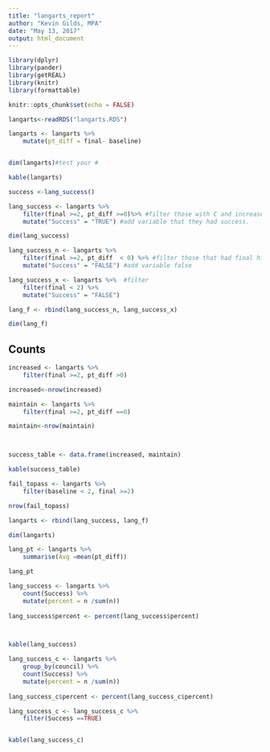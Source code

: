 ```yaml
---
title: "langarts_report"
author: "Kevin Gilds, MPA"
date: "May 13, 2017"
output: html_document
---
```


```r
library(dplyr)
library(pander)
library(getREAL)
library(knitr)
library(formattable)
```


```r
knitr::opts_chunk$set(echo = FALSE)
```

```r
langarts<-readRDS("langarts.RDS")

langarts <- langarts %>%
    mutate(pt_diff = final- baseline)


dim(langarts)#test your #

```

```r
kable(langarts)
```


```r
success <-lang_success()
```


```r
lang_success <- langarts %>%
    filter(final >=2, pt_diff >=0)%>% #filter those with C and increased/maineded their grade.
    mutate("Success" = "TRUE") #add variable that they had success. 

dim(lang_success)

```


```r
lang_success_n <- langarts %>%
    filter(final >=2, pt_diff  < 0) %>% #filter those that had final higer than C but decreased grade.
    mutate("Success" = "FALSE") #add variable false

lang_success_x <- langarts %>%  #filter 
    filter(final < 2) %>%
    mutate("Success" = "FALSE")

lang_f <- rbind(lang_success_n, lang_success_x)

dim(lang_f)


```


## Counts

```r
increased <- langarts %>%
    filter(final >=2, pt_diff >0)

increased<-nrow(increased)

maintain <- langarts %>%
    filter(final >=2, pt_diff ==0)

maintain<-nrow(maintain)



success_table <- data.frame(increased, maintain)

kable(success_table)

fail_topass <- langarts %>%
    filter(baseline < 2, final >=2)

nrow(fail_topass)

```





```r
langarts <- rbind(lang_success, lang_f)

dim(langarts)
```

```r
lang_pt <- langarts %>%
    summarise(Avg =mean(pt_diff))

lang_pt
```



```r
lang_success <- langarts %>%
    count(Success) %>%
    mutate(percent = n /sum(n))
    
lang_success$percent <- percent(lang_success$percent)



kable(lang_success)
```



```r
lang_success_c <- langarts %>%
    group_by(council) %>%
    count(Success) %>%
    mutate(percent = n /sum(n))
    
lang_success_c$percent <- percent(lang_success_c$percent)

lang_success_c <- lang_success_c %>%
    filter(Success ==TRUE)


kable(lang_success_c)
```

